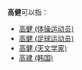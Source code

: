 '''高健'''可以指：
* [[高健_(体操运动员)|高健 (体操运动员)]]
* [[高健_(足球运动员)|高健 (足球运动员)]]
* [[高健_(天文学家)|高健 (天文学家)]]
* [[高建_(韩国)|高建 (韩国)]]
{{disambig|J健|Cat=二字高姓人名消歧义}}